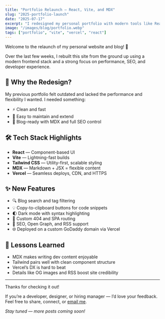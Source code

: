 ```yaml
---
title: "Portfolio Relaunch — React, Vite, and MDX"
slug: "2025-portfolio-launch"
date: "2025-07-17"
excerpt: "I redesigned my personal portfolio with modern tools like React, Vite, and MDX — here's how and why."
image: "/images/blog/portfolio.webp"
tags: ["portfolio", "vite", "vercel", "react"]
---
```


Welcome to the relaunch of my personal website and blog! 🚀

Over the last few weeks, I rebuilt this site from the ground up using a modern frontend stack and a strong focus on performance, SEO, and developer experience.

## 🚧 Why the Redesign?

My previous portfolio felt outdated and lacked the performance and flexibility I wanted. I needed something:

- ⚡ Clean and fast  
- 🧩 Easy to maintain and extend  
- 📝 Blog-ready with MDX and full SEO control  

## 🛠️ Tech Stack Highlights

- **React** — Component-based UI  
- **Vite** — Lightning-fast builds  
- **Tailwind CSS** — Utility-first, scalable styling  
- **MDX** — Markdown + JSX = flexible content  
- **Vercel** — Seamless deploys, CDN, and HTTPS  

## ✨ New Features

- 🔍 Blog search and tag filtering  
- 💡 Copy-to-clipboard buttons for code snippets  
- 🌓 Dark mode with syntax highlighting  
- 📄 Custom 404 and SPA routing  
- 📡 SEO, Open Graph, and RSS support  
- 🌐 Deployed on a custom GoDaddy domain via Vercel  

## 💭 Lessons Learned

- MDX makes writing dev content enjoyable  
- Tailwind pairs well with clean component structure  
- Vercel’s DX is hard to beat  
- Details like OG images and RSS boost site credibility  

---

Thanks for checking it out!

If you’re a developer, designer, or hiring manager — I’d love your feedback.  
Feel free to share, connect, or [email me](mailto:andrew@andrewteece.com).

_Stay tuned — more posts coming soon!_
